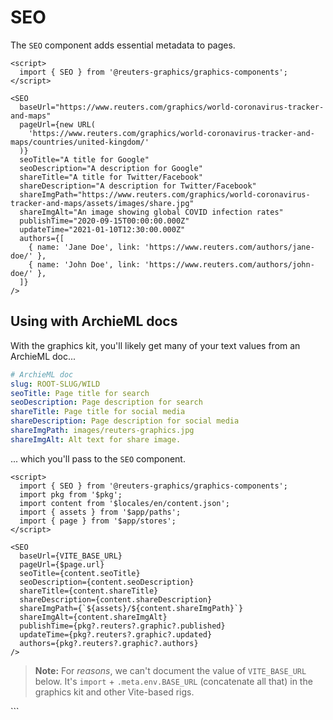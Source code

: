 

<Meta of={SEOStories} />

# SEO

The `SEO` component adds essential metadata to pages.

```svelte
<script>
  import { SEO } from '@reuters-graphics/graphics-components';
</script>

<SEO
  baseUrl="https://www.reuters.com/graphics/world-coronavirus-tracker-and-maps"
  pageUrl={new URL(
    'https://www.reuters.com/graphics/world-coronavirus-tracker-and-maps/countries/united-kingdom/'
  )}
  seoTitle="A title for Google"
  seoDescription="A description for Google"
  shareTitle="A title for Twitter/Facebook"
  shareDescription="A description for Twitter/Facebook"
  shareImgPath="https://www.reuters.com/graphics/world-coronavirus-tracker-and-maps/assets/images/share.jpg"
  shareImgAlt="An image showing global COVID infection rates"
  publishTime="2020-09-15T00:00:00.000Z"
  updateTime="2021-01-10T12:30:00.000Z"
  authors={[
    { name: 'Jane Doe', link: 'https://www.reuters.com/authors/jane-doe/' },
    { name: 'John Doe', link: 'https://www.reuters.com/authors/john-doe/' },
  ]}
/>
```

## Using with ArchieML docs

With the graphics kit, you'll likely get many of your text values from an ArchieML doc...

```yaml
# ArchieML doc
slug: ROOT-SLUG/WILD
seoTitle: Page title for search
seoDescription: Page description for search
shareTitle: Page title for social media
shareDescription: Page description for social media
shareImgPath: images/reuters-graphics.jpg
shareImgAlt: Alt text for share image.
```

... which you'll pass to the `SEO` component.

```svelte
<script>
  import { SEO } from '@reuters-graphics/graphics-components';
  import pkg from '$pkg';
  import content from '$locales/en/content.json';
  import { assets } from '$app/paths';
  import { page } from '$app/stores';
</script>

<SEO
  baseUrl={VITE_BASE_URL}
  pageUrl={$page.url}
  seoTitle={content.seoTitle}
  seoDescription={content.seoDescription}
  shareTitle={content.shareTitle}
  shareDescription={content.shareDescription}
  shareImgPath={`${assets}/${content.shareImgPath}`}
  shareImgAlt={content.shareImgAlt}
  publishTime={pkg?.reuters?.graphic?.published}
  updateTime={pkg?.reuters?.graphic?.updated}
  authors={pkg?.reuters?.graphic?.authors}
/>
```

> **Note:** For _reasons_, we can't document the value of `VITE_BASE_URL` below. It's `import` + `.meta.env.BASE_URL` (concatenate all that) in the graphics kit and other Vite-based rigs.

<Canvas of={SEOStories.Demo} />
```
